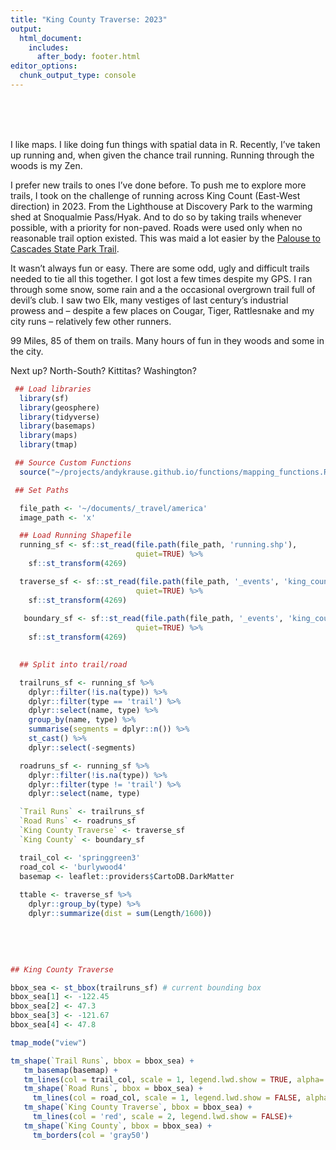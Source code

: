 ```yaml
---
title: "King County Traverse: 2023"
output: 
  html_document:
    includes:
      after_body: footer.html
editor_options: 
  chunk_output_type: console
---
```


<link rel="stylesheet" href="kraustralia/kraustralia.css" type="text/css">

<br/>
<br/>
<br/>

I like maps.  I like doing fun things with spatial data in R.  Recently, I've taken up running and, when given the chance trail running.  Running through the woods is my Zen.  

I prefer new trails to ones I've done before.  To push me to explore more trails, I took on the challenge of running across King Count (East-West direction) in 2023. From the Lighthouse at Discovery Park to the warming shed at Snoqualmie Pass/Hyak. And to do so by taking trails whenever possible, with a priority for non-paved.  Roads were used only when no reasonable trail option existed. This was maid a lot easier by the [Palouse to Cascades State Park Trail](https://parks.wa.gov/find-parks/state-parks/palouse-cascades-state-park-trail).  

It wasn't always fun or easy.  There are some odd, ugly and difficult trails needed to tie all this together.  I got lost a few times despite my GPS.  I ran through some snow, some rain and a the occasional overgrown trail full of devil's club.  I saw two Elk, many vestiges of last century's industrial prowess and -- despite a few places on Cougar, Tiger, Rattlesnake and my city runs -- relatively few other runners.  

99 Miles, 85 of them on trails.  Many hours of fun in they woods and some in the city. 

Next up? North-South? Kittitas?  Washington?  

```r
 ## Load libraries
  library(sf)
  library(geosphere)
  library(tidyverse)
  library(basemaps)
  library(maps)
  library(tmap)

 ## Source Custom Functions
  source("~/projects/andykrause.github.io/functions/mapping_functions.R")

 ## Set Paths

  file_path <- '~/documents/_travel/america'
  image_path <- 'x'
```

```r

  ## Load Running Shapefile
  running_sf <- sf::st_read(file.path(file_path, 'running.shp'),
                            quiet=TRUE) %>%
    sf::st_transform(4269) 

  traverse_sf <- sf::st_read(file.path(file_path, '_events', 'king_county_traverse.shp'),
                            quiet=TRUE) %>%
    sf::st_transform(4269) 
  
   boundary_sf <- sf::st_read(file.path(file_path, '_events', 'king_county_boundary.shp'),
                            quiet=TRUE) %>%
    sf::st_transform(4269) 
  

  ## Split into trail/road 

  trailruns_sf <- running_sf %>%
    dplyr::filter(!is.na(type)) %>%
    dplyr::filter(type == 'trail') %>%
    dplyr::select(name, type) %>%
    group_by(name, type) %>% 
    summarise(segments = dplyr::n()) %>% 
    st_cast() %>%
    dplyr::select(-segments)

  roadruns_sf <- running_sf %>%
    dplyr::filter(!is.na(type)) %>%
    dplyr::filter(type != 'trail') %>%
    dplyr::select(name, type)

  `Trail Runs` <- trailruns_sf
  `Road Runs` <- roadruns_sf
  `King County Traverse` <- traverse_sf
  `King County` <- boundary_sf

  trail_col <- 'springgreen3'
  road_col <- 'burlywood4'
  basemap <- leaflet::providers$CartoDB.DarkMatter
  
  ttable <- traverse_sf %>%
    dplyr::group_by(type) %>%
    dplyr::summarize(dist = sum(Length/1600))
  
  
```

&nbsp;
&nbsp;

```r

## King County Traverse

bbox_sea <- st_bbox(trailruns_sf) # current bounding box
bbox_sea[1] <- -122.45
bbox_sea[2] <- 47.3
bbox_sea[3] <- -121.67
bbox_sea[4] <- 47.8

tmap_mode("view")

tm_shape(`Trail Runs`, bbox = bbox_sea) + 
   tm_basemap(basemap) +
   tm_lines(col = trail_col, scale = 1, legend.lwd.show = TRUE, alpha=.2) +
   tm_shape(`Road Runs`, bbox = bbox_sea) + 
     tm_lines(col = road_col, scale = 1, legend.lwd.show = FALSE, alpha=.2)+
   tm_shape(`King County Traverse`, bbox = bbox_sea) + 
     tm_lines(col = 'red', scale = 2, legend.lwd.show = FALSE)+
   tm_shape(`King County`, bbox = bbox_sea) + 
     tm_borders(col = 'gray50')

```
 